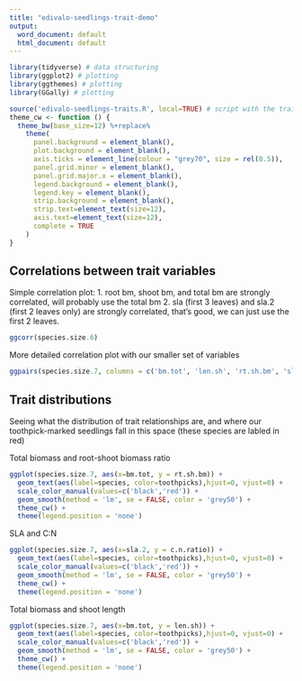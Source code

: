 ```yaml
---
title: "edivalo-seedlings-trait-demo"
output:
  word_document: default
  html_document: default
---
```


```r
library(tidyverse) # data structuring
library(ggplot2) # plotting
library(ggthemes) # plotting
library(GGally) # plotting

source('edivalo-seedlings-traits.R', local=TRUE) # script with the trait data
theme_cw <- function () { 
  theme_bw(base_size=12) %+replace% 
    theme(
      panel.background = element_blank(), 
      plot.background = element_blank(), 
      axis.ticks = element_line(colour = "grey70", size = rel(0.5)),
      panel.grid.minor = element_blank(), 
      panel.grid.major.x = element_blank(),
      legend.background = element_blank(), 
      legend.key = element_blank(),
      strip.background = element_blank(), 
      strip.text=element_text(size=12),
      axis.text=element_text(size=12),
      complete = TRUE
    )
}

```

## Correlations between trait variables
Simple correlation plot: 1. root bm, shoot bm, and total bm are strongly correlated, will probably use the total bm 2. sla (first 3 leaves) and sla.2 (first 2 leaves only) are strongly correlated, that's good, we can just use the first 2 leaves. 
```r
ggcorr(species.size.6)
```

More detailed correlation plot with our smaller set of variables
```r
ggpairs(species.size.7, columns = c('bm.tot', 'len.sh', 'rt.sh.bm', 'sla.2','c.n.ratio'))

```

## Trait distributions
Seeing what the distribution of trait relationships are, and where our toothpick-marked seedlings fall in this space (these species are labled in red)

Total biomass and root-shoot biomass ratio
```r
ggplot(species.size.7, aes(x=bm.tot, y = rt.sh.bm)) + 
  geom_text(aes(label=species, color=toothpicks),hjust=0, vjust=0) +
  scale_color_manual(values=c('black','red')) +
  geom_smooth(method = 'lm', se = FALSE, color = 'grey50') + 
  theme_cw() +
  theme(legend.position = 'none')
```


SLA and C:N
```r
ggplot(species.size.7, aes(x=sla.2, y = c.n.ratio)) + 
  geom_text(aes(label=species, color=toothpicks),hjust=0, vjust=0) +
  scale_color_manual(values=c('black','red')) +
  geom_smooth(method = 'lm', se = FALSE, color = 'grey50') + 
  theme_cw() +
  theme(legend.position = 'none')
```

Total biomass and shoot length
```r
ggplot(species.size.7, aes(x=bm.tot, y = len.sh)) + 
  geom_text(aes(label=species, color=toothpicks),hjust=0, vjust=0) +
  scale_color_manual(values=c('black','red')) +
  geom_smooth(method = 'lm', se = FALSE, color = 'grey50') + 
  theme_cw() +
  theme(legend.position = 'none')
```